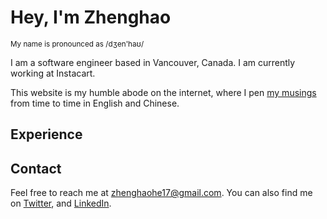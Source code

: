 <h1 class="text-3xl">Hey, I'm Zhenghao</h1>
<small>My name is pronounced as /dʒen'haʊ/</small>
<Spacer />

<MyPic />

<Spacer />I am a software engineer based in Vancouver, Canada. I am currently working at Instacart. 

This website is my humble abode on the internet, where I pen [my musings](/posts) from time to time in English and Chinese. 

<Spacer />

## Experience

<Experience />

<Spacer />

## Contact

Feel free to reach me at [zhenghaohe17@gmail.com](mailto:zhenghaohe17@gmail.com?subject=Hey%20Zhenghao).
You can also find me on [Twitter](https://twitter.com/he_zhenghao), and [LinkedIn](https://www.linkedin.com/in/zhenghao-he-720510117/).
